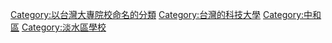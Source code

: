[[Category:以台灣大專院校命名的分類|Category:以台灣大專院校命名的分類]]
[[Category:台灣的科技大學|Category:台灣的科技大學]]
[[Category:中和區|Category:中和區]]
[[Category:淡水區學校|Category:淡水區學校]]